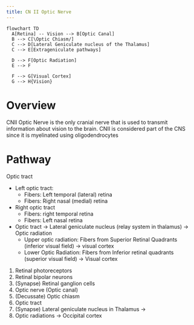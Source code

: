 ```yaml
---
title: CN II Optic Nerve
---
```


```mermaid
flowchart TD
  A[Retina] -- Vision --> B[Optic Canal]
  B --> C[\Optic Chiasm/]
  C --> D[Lateral Geniculate nucleus of the Thalamus]
  C --> E[Extrageniculate pathways]
  
  D --> F[Optic Radiation]
  E --> F

  F --> G[Visual Cortex]
  G --> H{Vision}
```

# Overview
CNII Optic Nerve is the only cranial nerve that is used to transmit information about vision to the brain.
CNII is considered part of the CNS since it is myelinated using oligodendrocytes

# Pathway

Optic tract

- Left optic tract: 
    - Fibers: Left temporal (lateral) retina
    - Fibers: Right nasal (medial) retina
- Right optic tract
    - Fibers: right temporal retina
    - Fibers: Left nasal retina
- Optic tract -> Lateral geniculate nucleus (relay system in thalamus) -> Optic radiation
    - Upper optic radiation: Fibers from Superior Retinal Quadrants (inferior visual field) -> visual cortex
    - Lower Optic Radiation: Fibers from Inferior retinal quadrants (superior visual field) -> Visual cortex

1. Retinal photoreceptors
2. Retinal bipolar neurons
3. (Synapse) Retinal ganglion cells
4. Optic nerve (Optic canal)
5. (Decussate) Optic chiasm
6. Optic tract
7. (Synapse) Lateral geniculate nucleus in Thalamus -> 
8. Optic radiations -> Occipital cortex

